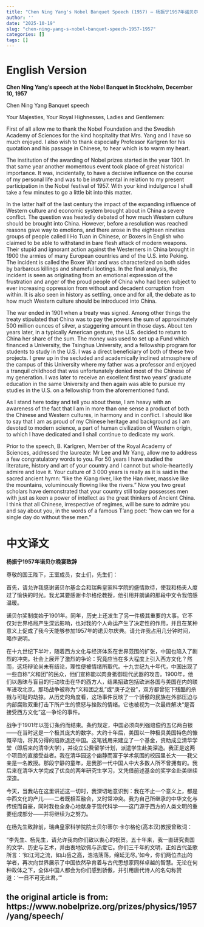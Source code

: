 ```yaml
---
title: "Chen Ning Yang's Nobel Banquet Speech (1957) — 杨振宁1957年诺贝尔晚宴致辞"
author: ''
date: "2025-10-19"
slug: "chen-ning-yang-s-nobel-banquet-speech-1957-1957"
categories: []
tags: []
---
```


# English Version

**Chen Ning Yang’s speech at the Nobel Banquet in Stockholm, December 10, 1957**

Chen Ning Yang
Banquet speech

Your Majesties, Your Royal Highnesses, Ladies and Gentlemen:

First of all allow me to thank the Nobel Foundation and the Swedish Academy of Sciences for the kind hospitality that Mrs. Yang and I have so much enjoyed. I also wish to thank especially Professor Karlgren for his quotation and his passage in Chinese, to hear which is to warm my heart.

The institution of the awarding of Nobel prizes started in the year 1901. In that same year another momentous event took place of great historical importance. It was, incidentally, to have a decisive influence on the course of my personal life and was to be instrumental in relation to my present participation in the Nobel festival of 1957. With your kind indulgence I shall take a few minutes to go a little bit into this matter.

In the latter half of the last century the impact of the expanding influence of Western culture and economic system brought about in China a severe conflict. The question was heatedly debated of how much Western culture should be brought into China. However, before a resolution was reached reasons gave way to emotions, and there arose in the eighteen nineties groups of people called I Ho Tuan in Chinese, or Boxers in English who claimed to be able to withstand in bare flesh attack of modern weapons. Their stupid and ignorant action against the Westerners in China brought in 1900 the armies of many European countries and of the U.S. into Peking. The incident is called the Boxer War and was characterized on both sides by barbarous killings and shameful lootings. In the final analysis, the incident is seen as originating from an emotional expression of the frustration and anger of the proud people of China who had been subject to ever increasing oppression from without and decadent corruption from within. It is also seen in history as settling, once and for all, the debate as to how much Western culture should be introduced into China.

The war ended in 1901 when a treaty was signed. Among other things the treaty stipulated that China was to pay the powers the sum of approximately 500 million ounces of silver, a staggering amount in those days. About ten years later, in a typically American gesture, the U.S. decided to return to China her share of the sum. The money was used to set up a Fund which financed a University, the Tsinghua University, and a fellowship program for students to study in the U.S. I was a direct beneficiary of both of these two projects. I grew up in the secluded and academically inclined atmosphere of the campus of this University where my father was a professor and enjoyed a tranquil childhood that was unfortunately denied most of the Chinese of my generation. I was later to receive an excellent first two years’ graduate education in the same University and then again was able to pursue my studies in the U.S. on a fellowship from the aforementioned fund.

As I stand here today and tell you about these, I am heavy with an awareness of the fact that I am in more than one sense a product of both the Chinese and Western cultures, in harmony and in conflict. I should like to say that I am as proud of my Chinese heritage and background as I am devoted to modern science, a part of human civilization of Western origin, to which I have dedicated and I shall continue to dedicate my work.

Prior to the speech, B. Karlgren, Member of the Royal Academy of Sciences, addressed the laureate: Mr Lee and Mr Yang, allow me to address a few congratulatory words to you. For 50 years I have studied the literature, history and art of your country and I cannot but whole-heartedly admire and love it. Your culture of 3 000 years is really as it is said in the sacred ancient hymn: “like the Kiang river, like the Han river, massive like the mountains, voluminously flowing like the rivers.” Now you two great scholars have demonstrated that your country still today possesses men with just as keen a power of intellect as the great thinkers of Ancient China. I think that all Chinese, irrespective of regimes, will be sure to admire you and say about you, in the words of a famous T’ang poet: “how can we for a single day do without these men.”

# 中文译文

**杨振宁1957年诺贝尔晚宴致辞**

尊敬的国王陛下，王室成员，女士们，先生们：

首先，请允许我感谢诺贝尔基金会和瑞典皇家科学院的盛情款待，使我和杨夫人度过了愉快的时光。我尤其要感谢卡尔格伦教授，他引用并朗诵的那段中文令我倍感温暖。

诺贝尔奖制度始于1901年。同年，历史上还发生了另一件极其重要的大事。它不仅对世界格局产生深远影响，也对我的个人命运产生了决定性的作用，并且在某种意义上促成了我今天能够参加1957年的诺贝尔庆典。请允许我占用几分钟时间，略作说明。

在十九世纪下半叶，随着西方文化与经济体系在世界范围的扩张，中国也陷入了剧烈的冲突。社会上展开了激烈的争论：究竟应当在多大程度上引入西方文化？然而，这场辩论尚未有结论，理性便被情绪所取代。十九世纪九十年代，中国出现了一些自称“义和团”的民众，他们宣称能以肉身抵御现代武器的攻击。1900年，他们以愚昧与盲目的行动攻击在华的西方人，结果招致包括欧洲各国与美国在内的联军进攻北京。那场战争被称为“义和团之乱”或“庚子之役”，双方都曾犯下残酷的杀戮与可耻的劫掠。从历史的角度看，这场事件反映了一个骄傲的民族在外部压迫与内部腐败双重打击下所产生的愤怒与挫败的情绪。它也被视为一次最终解决“是否接受西方文化”这一争论的事件。

战争于1901年以签订条约而结束。条约规定，中国必须向列强赔偿约五亿两白银——在当时这是一个极其庞大的数字。大约十年后，美国以一种极具美国特色的慷慨举动，将其分得的赔款退还中国。这笔钱用来建立了一个基金，资助成立清华学堂（即后来的清华大学），并设立公费留学计划，派遣学生赴美深造。我正是这两个项目的直接受益者。我在清华园这个幽静而富于学术氛围的校园里长大——我父亲是一名教授。那段宁静的童年，是我那一代中国人中大多数人所不曾拥有的。我后来在清华大学完成了优良的两年研究生学习，又凭借前述基金的奖学金赴美继续深造。

今天，当我站在这里讲述这一切时，我深切地意识到：我在不止一个意义上，都是中西文化的产儿——二者既相互融合，又时常冲突。我为自己所继承的中华文化与传统而自豪，同时我也全身心地献身于现代科学——这门源于西方的人类文明的重要组成部分——并将继续为之努力。

在杨先生致辞前，瑞典皇家科学院院士贝尔蒂尔·卡尔格伦(高本汉)教授曾致词：

“李先生、杨先生，请允许我向你们致以衷心的祝贺。五十年来，我一直研究贵国的文学、历史与艺术，并由衷地钦佩与热爱它。你们三千年的文明，正如古代圣歌所言：‘如江河之流，如山岳之高，浩浩荡荡，绵延无尽。’如今，你们两位杰出的学者，再次向世界展示了中国依然孕育着与古代思想家同样卓越的智慧。无论在何种政体之下，全体中国人都会为你们感到骄傲，并引用唐代诗人的名句称赞道：‘一日不可无此君。’”


## the original article is from: https://www.nobelprize.org/prizes/physics/1957/yang/speech/